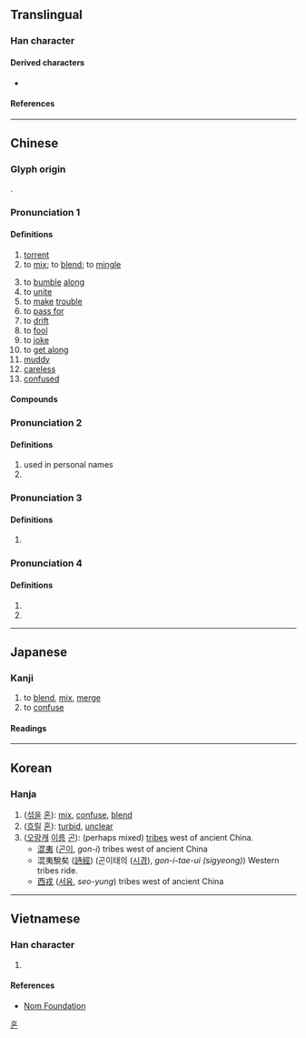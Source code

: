 {{also|渇}}
{{character info/new}}
==Translingual==

===Han character===
{{Han char|rn=85|rad=水|as=08|sn=11|four=36111|canj=EAPP|ids=⿰氵昆}}

====Derived characters====
* {{l|mul|[[𠽞]], [[𮭓]], [[𦹲]]}}

====References====
{{Han ref|kx=0632.140|dkj=17694|dj=1036.020|hdz=31648.090|uh=6DF7}}

----

==Chinese==
{{zh-forms}}

===Glyph origin===
{{Han etym}}
{{Han compound|ls=psc|水|昆|c1=s|c2=p|alt1=氵}}.

===Pronunciation 1===
{{zh-pron
|m=hùn,hún,hǔn,1na=Standard Chinese; Beijing dialect,2na=Standard Chinese, variant; Beijing dialect,3na=Standard Chinese, variant in Taiwan; Beijing dialect
|m-s=
|dg=хун3
|c=wan6
|c-t=
|g=
|h=pfs=
|j=
|md=hông
|mn=hūn/xm:hùn
|mn-t=hung6
|w=3hhun
|x=
|mc=y
|oc=y
|ma=y
|cat=v,a
}}{{attention|zh|hún is repeated below}}

====Definitions====
{{zh-hanzi}}

# [[torrent]]
# to [[mix]]; to [[blend]]; to [[mingle]]
#: {{zh-x|我 混 得{de} 不 好。|I don't mix well.}}
# to [[bumble]] [[along]]
# to [[unite]]
# to [[make]] [[trouble]]
# to [[pass for]]
# to [[drift]]
# to [[fool]]
# to [[joke]]
# to [[get along]]
# [[muddy]]
# [[careless]]
# [[confused]]

====Compounds====
{{zh-der|混亂|混血|一混湯子|二混子|含混|廝混|打混|打混葫蘆|摑混|攪混|流言混語|混一|混一口飯|混世魔王|混事|混人|混作|混俗和光|混元|混充|混入|混冥|混凝|混凝劑|混凝土|混吃混玩|混合|混合使用|混合層|混合林|混合比|混合物|混合疫苗|混合經濟|混合裁判|混合語|混合齒列|混同|混同江|混名|混和|混唚|混嚼舌根|混堂|混夷|混子|混家|混居|混帳|混帳東西|混帳話|混成|混戰|混打|混攪|混日子|混棍|混水|混水摸魚|混汞法|混沌|混沌世界|混淆|混淆不清|混淆是非|混淆視聽|混淆黑白|混淪|混混|混混兒|混混沌沌|混濁|混為一談|混然|混猜|混球|混球兒|混糖|混紡|混纏|混芒|混茫|混號|混蛋|混蟲|混血兒|混話|混說|混賴|混跡|混踐|混身|混造黑白|混錢|混雜|混音|混頭混腦|混飯吃|混鬧|營混子|玄混|玉石混淆|白混|矇混|老混忘|胡廝混|胡拉混扯|胡掄混鬧|胡混|舉世混濁|蒙混|阿混|香水混堂|鬼混|魚目混珠|魚龍混雜|黑白混淆|龍蛇混雜}}

===Pronunciation 2===
{{zh-pron
|m=hún
|cat=pn,a
}}
====Definitions====
{{zh-hanzi}}

# used in personal names
# {{zh-alt-form|渾}}
===Pronunciation 3===
{{zh-pron
|m=gǔn
|c=gwan2
|h=pfs=
|md=
|mn=
|w=
|cat=a
}}
====Definitions====
{{zh-hanzi}}

# {{zh-only|混混|alternative form of [[滾滾]]; rolling along|tr=gǔngǔn}}

===Pronunciation 4===
{{zh-pron
|m=kūn
|cat=pn
}}
====Definitions====
{{zh-hanzi}}

# {{zh-used in|混夷}}
# {{zh-alt-form|崑}}
{{zh-cat|Elementary}}

----

==Japanese==

===Kanji===
{{ja-kanji|grade=5|rs=水08}}

# to [[blend]], [[mix]], [[merge]]
# to [[confuse]]

====Readings====
{{ja-readings
|goon=こん, ごん
|kanon=こん
|kun=ま-ぜる, ま-じる, ま-ざる, こ-む
}}

----

==Korean==

===Hanja===
{{ko-hanja|hangeul=[[혼]], [[곤]]}}

# ([[섞다|섞을]] [[혼]]): [[mix]], [[confuse]], [[blend]]
# ([[흐리다|흐릴]] [[혼]]): [[turbid]], [[unclear]]
# ([[오랑캐]] [[이름]] [[곤]]): (perhaps mixed) [[tribe]]s west of ancient China.
#* [[混夷]] ([[곤이]], ''gon-i'') tribes west of ancient China
#* 混夷駾矣 ([[詩經]]) (곤이태의 ([[시경]]), ''gon-i-tae-ui (sigyeong)'') Western tribes ride.
#* [[西戎]] ([[서융]], ''seo-yung'') tribes west of ancient China

[[Category:Hanja readings|혼]]

----

==Vietnamese==

===Han character===
{{vi-hantu|[[hổn]], [[hộn]], [[hỗn]], [[xổn]], [[cổn]], [[hỏn]]|rs=水08}}

# {{rfdef|vi|sort=水08}}

====References====
* [http://nomfoundation.org/common/nom_details.php?codepoint=6DF7 Nom Foundation]